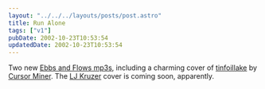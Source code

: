 ```yaml
---
layout: "../../../layouts/posts/post.astro"
title: Run Alone
tags: ["v1"]
pubDate: 2002-10-23T10:53:54
updatedDate: 2002-10-23T10:53:54
---
```


Two new [Ebbs and Flows mp3s][1], including a charming cover of [tinfoillake][2] by [Cursor Miner][3]. The [LJ Kruzer][4] cover is coming soon, apparently.

[1]: http://www.ebbsandflows.co.uk/ "Ebbs and Flows"
[2]: http://www.cursorminer.com/cmmetallyrics.htm#tin "Cursor Miner: tinfoillake lyrics"
[3]: http://www.cursorminer.com
[4]: http://www.ljkruzer.co.uk/
